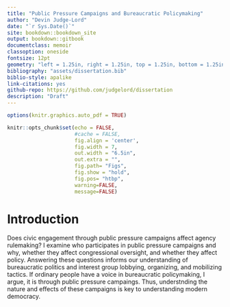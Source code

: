 ```yaml
--- 
title: "Public Pressure Campaigns and Bureaucratic Policymaking"
author: "Devin Judge-Lord"
date: "`r Sys.Date()`"
site: bookdown::bookdown_site
output: bookdown::gitbook
documentclass: memoir
classoption: oneside
fontsize: 12pt
geometry: "left = 1.25in, right = 1.25in, top = 1.25in, bottom = 1.25in"
bibliography: "assets/dissertation.bib"
biblio-style: apalike
link-citations: yes
github-repo: https://github.com/judgelord/dissertation
description: "Draft"
---
```


```r
options(knitr.graphics.auto_pdf = TRUE)

knitr::opts_chunk$set(echo = FALSE, 
                      #cache = FALSE, 
                      fig.align = 'center',
                      fig.width = 7,
                      out.width = "6.5in",
                      out.extra = "",
                      fig.path= "Figs",
                      fig.show = "hold",
                      fig.pos= "htbp",
                      warning=FALSE, 
                      message=FALSE)
```

# Introduction {-}


Does civic engagement through public pressure campaigns affect agency rulemaking? I examine who participates in public pressure campaigns and why, whether they affect congressional oversight, and whether they affect policy. Answering these questions informs our understanding of bureaucratic politics and interest group lobbying, organizing, and mobilizing tactics. If ordinary people have a voice in bureaucratic policymaking, I argue, it is through public pressure campaings. Thus, understnding the nature and effects of these campaigns is key to understanding modern democracy. 